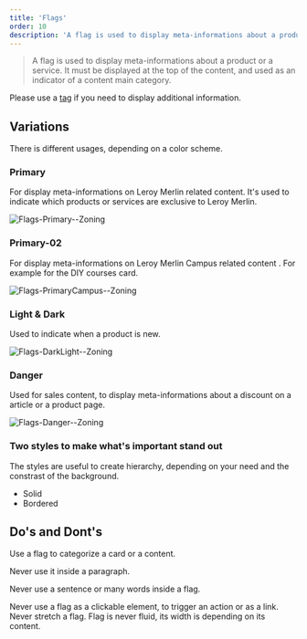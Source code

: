 ```yaml
---
title: 'Flags'
order: 10
description: 'A flag is used to display meta-informations about a product or a service. It must be displayed at the top of the content, and used as an indicator of a content main category'
---
```


> A flag is used to display meta-informations about a product or a service. It must be displayed at the top of the content, and used as an indicator of a content main category.

Please use a [tag](/Components/Tags/) if you need to display additional information.

<Preview path="flag-all" nude />

## Variations

There is different usages, depending on a color scheme.

### Primary

For display meta-informations on Leroy Merlin related content. It's used to indicate which products or services are exclusive to Leroy Merlin.

![Flags-Primary--Zoning](Flags-Primary--Zoning.png)

### Primary-02

For display meta-informations on Leroy Merlin Campus related content . For example for the DIY courses card.

![Flags-PrimaryCampus--Zoning](Flags-PrimaryCampus--Zoning.png)

### Light & Dark

Used to indicate when a product is new.

![Flags-DarkLight--Zoning](Flags-DarkLight--Zoning.png)

### Danger

Used for sales content, to display meta-informations about a discount on a article or a product page.

![Flags-Danger--Zoning](Flags-Danger--Zoning.png)

### Two styles to make what's important stand out

The styles are useful to create hierarchy, depending on your need and the constrast of the background.

- Solid
- Bordered

## Do's and Dont's

<HintItem>Use a flag to categorize a card or a content.</HintItem>

<HintItem dont>Never use it inside a paragraph.</HintItem>

<HintItem dont>Never use a sentence or many words inside a flag.</HintItem>

<HintItem dont>
  Never use a flag as a clickable element, to trigger an action or as a link.
</HintItem>

<HintItem dont>
  Never stretch a flag. Flag is never fluid, its width is depending on its
  content.
</HintItem>
